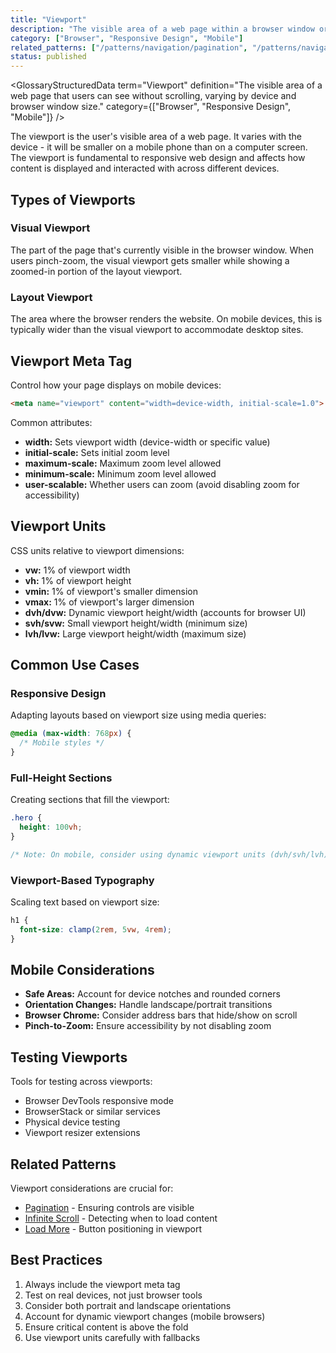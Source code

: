 ```yaml
---
title: "Viewport"
description: "The visible area of a web page within a browser window or mobile device screen"
category: ["Browser", "Responsive Design", "Mobile"]
related_patterns: ["/patterns/navigation/pagination", "/patterns/navigation/infinite-scroll", "/patterns/navigation/load-more"]
status: published
---
```



<GlossaryStructuredData
  term="Viewport"
  definition="The visible area of a web page that users can see without scrolling, varying by device and browser window size."
  category={["Browser", "Responsive Design", "Mobile"]}
/>

The viewport is the user's visible area of a web page. It varies with the device - it will be smaller on a mobile phone than on a computer screen. The viewport is fundamental to responsive web design and affects how content is displayed and interacted with across different devices.

## Types of Viewports

### Visual Viewport
The part of the page that's currently visible in the browser window. When users pinch-zoom, the visual viewport gets smaller while showing a zoomed-in portion of the layout viewport.

### Layout Viewport
The area where the browser renders the website. On mobile devices, this is typically wider than the visual viewport to accommodate desktop sites.

## Viewport Meta Tag

Control how your page displays on mobile devices:

```html
<meta name="viewport" content="width=device-width, initial-scale=1.0">
```

Common attributes:
- **width:** Sets viewport width (device-width or specific value)
- **initial-scale:** Sets initial zoom level
- **maximum-scale:** Maximum zoom level allowed
- **minimum-scale:** Minimum zoom level allowed
- **user-scalable:** Whether users can zoom (avoid disabling zoom for accessibility)

## Viewport Units

CSS units relative to viewport dimensions:
- **vw:** 1% of viewport width
- **vh:** 1% of viewport height
- **vmin:** 1% of viewport's smaller dimension
- **vmax:** 1% of viewport's larger dimension
- **dvh/dvw:** Dynamic viewport height/width (accounts for browser UI)
- **svh/svw:** Small viewport height/width (minimum size)
- **lvh/lvw:** Large viewport height/width (maximum size)

## Common Use Cases

### Responsive Design
Adapting layouts based on viewport size using media queries:
```css
@media (max-width: 768px) {
  /* Mobile styles */
}
```

### Full-Height Sections
Creating sections that fill the viewport:
```css
.hero {
  height: 100vh;
}

/* Note: On mobile, consider using dynamic viewport units (dvh/svh/lvh) to account for browser chrome that hides/shows on scroll */
```

### Viewport-Based Typography
Scaling text based on viewport size:
```css
h1 {
  font-size: clamp(2rem, 5vw, 4rem);
}
```

## Mobile Considerations

- **Safe Areas:** Account for device notches and rounded corners
- **Orientation Changes:** Handle landscape/portrait transitions
- **Browser Chrome:** Consider address bars that hide/show on scroll
- **Pinch-to-Zoom:** Ensure accessibility by not disabling zoom

## Testing Viewports

Tools for testing across viewports:
- Browser DevTools responsive mode
- BrowserStack or similar services
- Physical device testing
- Viewport resizer extensions

## Related Patterns

Viewport considerations are crucial for:
- [Pagination](/patterns/navigation/pagination) - Ensuring controls are visible
- [Infinite Scroll](/patterns/navigation/infinite-scroll) - Detecting when to load content
- [Load More](/patterns/navigation/load-more) - Button positioning in viewport

## Best Practices

1. Always include the viewport meta tag
2. Test on real devices, not just browser tools
3. Consider both portrait and landscape orientations
4. Account for dynamic viewport changes (mobile browsers)
5. Ensure critical content is above the fold
6. Use viewport units carefully with fallbacks
